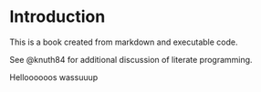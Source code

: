 # Introduction

This is a book created from markdown and executable code.

See @knuth84 for additional discussion of literate programming.

Helloooooos
wassuuup